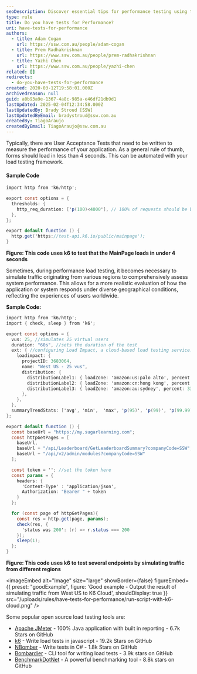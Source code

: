 ```yaml
---
seoDescription: Discover essential tips for performance testing using tools like k6, Apache JMeter, and NBomber to ensure your application meets user expectations.
type: rule
title: Do you have tests for Performance?
uri: have-tests-for-performance
authors:
  - title: Adam Cogan
    url: https://ssw.com.au/people/adam-cogan
  - title: Prem Radhakrishnan
    url: https://www.ssw.com.au/people/prem-radhakrishnan
  - title: Yazhi Chen
    url: https://www.ssw.com.au/people/yazhi-chen
related: []
redirects:
  - do-you-have-tests-for-performance
created: 2020-03-12T19:58:01.000Z
archivedreason: null
guid: a0b93a9e-1367-4a8c-985a-e46df21db9d1
lastUpdated: 2025-02-04T12:34:58.000Z
lastUpdatedBy: Brady Stroud [SSW]
lastUpdatedByEmail: bradystroud@ssw.com.au
createdBy: TiagoAraujo
createdByEmail: TiagoAraujo@ssw.com.au
---
```

Typically, there are User Acceptance Tests that need to be written to measure the performance of your application. As a general rule of thumb, forms should load in less than 4 seconds. This can be automated with your load testing framework.
#### Sample Code

``` cs
import http from 'k6/http';

export const options = {
  thresholds: {
    http_req_duration: ['p(100)<4000'], // 100% of requests should be below 4000ms
  },
};

export default function () {
  http.get('https://test-api.k6.io/public/mainpage');
}

```

**Figure: This code uses k6 to test that the MainPage loads in under 4 seconds**

Sometimes, during performance load testing, it becomes necessary to simulate traffic originating from various regions to comprehensively assess system performance. This allows for a more realistic evaluation of how the application or system responds under diverse geographical conditions, reflecting the experiences of users worldwide.

**Sample Code:**

``` cs
import http from 'k6/http';
import { check, sleep } from 'k6';

export const options = {
  vus: 25, //simulates 25 virtual users
  duration: "60s", //sets the duration of the test
  ext: { //configuring Load Impact, a cloud-based load testing service.
    loadimpact: {
      projectID: 3683064,
      name: "West US - 25 vus",
      distribution: {
        distributionLabel1: { loadZone: 'amazon:us:palo alto', percent: 34 },
        distributionLabel2: { loadZone: 'amazon:cn:hong kong', percent: 33 },
        distributionLabel3: { loadZone: 'amazon:au:sydney', percent: 33 },
      },
    },
  },
  summaryTrendStats: ['avg', 'min',  'max', 'p(95)', 'p(99)', 'p(99.99)'],
};

export default function () {
  const baseUrl = "https://my.sugarlearning.com";
  const httpGetPages = [
    baseUrl,
    baseUrl + "/api/Leaderboard/GetLeaderboardSummary?companyCode=SSW",
    baseUrl + "/api/v2/admin/modules?companyCode=SSW"
  ];

  const token = ''; //set the token here
  const params = {
    headers: {
      'Content-Type' : 'application/json',
      Authorization: "Bearer " + token
    }
  };

  for (const page of httpGetPages){
    const res = http.get(page, params);
    check(res, {
      'status was 200': (r) => r.status === 200
    });
    sleep(1);
  };
}
```

**Figure: This code uses k6 to test several endpoints by simulating traffic from different regions**

<imageEmbed
  alt="Image"
  size="large"
  showBorder={false}
  figureEmbed={{
    preset: "goodExample",
    figure: 'Good example - Output the result of simulating traffic from West US to K6 Cloud',
    shouldDisplay: true
  }}
  src="/uploads/rules/have-tests-for-performance/run-script-with-k6-cloud.png"
/>

Some popular open source load testing tools are:

* [Apache JMeter](https://jmeter.apache.org) - 100% Java application with built in reporting - 6.7k Stars on GitHub
* [k6](https://k6.io/open-source) - Write load tests in javascript - 19.2k Stars on GitHub
* [NBomber](https://github.com/PragmaticFlow/NBomber) - Write tests in C# - 1.8k Stars on GitHub
* [Bombardier](https://github.com/codesenberg/bombardier) - CLI tool for writing load tests - 3.9k stars on GitHub
* [BenchmarkDotNet](https://github.com/dotnet/BenchmarkDotNet) - A powerful benchmarking tool - 8.8k stars on GitHub
